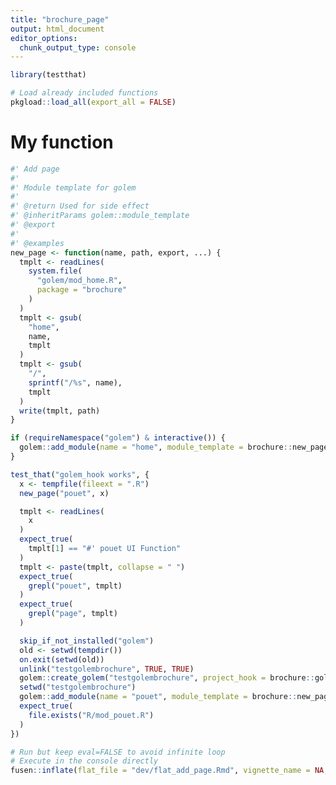 ```yaml
---
title: "brochure_page"
output: html_document
editor_options: 
  chunk_output_type: console
---
```


```r
library(testthat)
```

```r
# Load already included functions
pkgload::load_all(export_all = FALSE)
```

# My function

```r
#' Add page
#'
#' Module template for golem
#'
#' @return Used for side effect
#' @inheritParams golem::module_template
#' @export
#'
#' @examples
new_page <- function(name, path, export, ...) {
  tmplt <- readLines(
    system.file(
      "golem/mod_home.R",
      package = "brochure"
    )
  )
  tmplt <- gsub(
    "home",
    name,
    tmplt
  )
  tmplt <- gsub(
    "/",
    sprintf("/%s", name),
    tmplt
  )
  write(tmplt, path)
}
```

```r
if (requireNamespace("golem") & interactive()) {
  golem::add_module(name = "home", module_template = brochure::new_page)
}
```

```r
test_that("golem_hook works", {
  x <- tempfile(fileext = ".R")
  new_page("pouet", x)

  tmplt <- readLines(
    x
  )
  expect_true(
    tmplt[1] == "#' pouet UI Function"
  )
  tmplt <- paste(tmplt, collapse = " ")
  expect_true(
    grepl("pouet", tmplt)
  )
  expect_true(
    grepl("page", tmplt)
  )

  skip_if_not_installed("golem")
  old <- setwd(tempdir())
  on.exit(setwd(old))
  unlink("testgolembrochure", TRUE, TRUE)
  golem::create_golem("testgolembrochure", project_hook = brochure::golem_hook)
  setwd("testgolembrochure")
  golem::add_module(name = "pouet", module_template = brochure::new_page)
  expect_true(
    file.exists("R/mod_pouet.R")
  )
})
```


```r
# Run but keep eval=FALSE to avoid infinite loop
# Execute in the console directly
fusen::inflate(flat_file = "dev/flat_add_page.Rmd", vignette_name = NA, document = FALSE)
```

